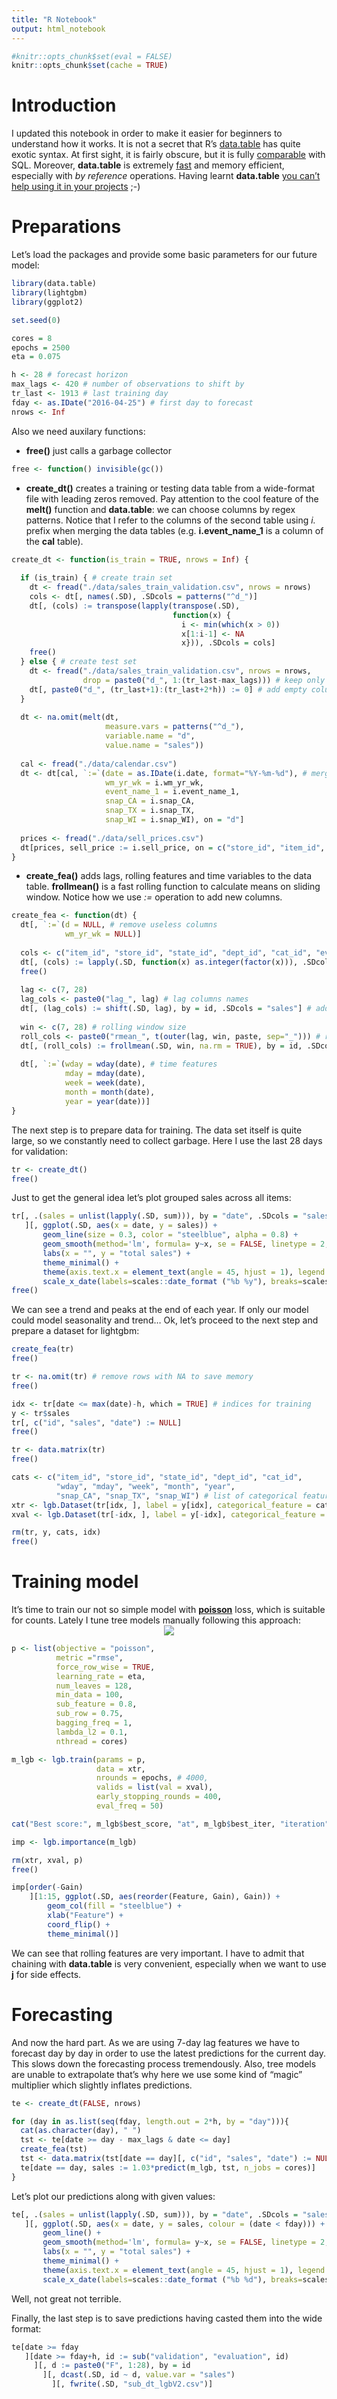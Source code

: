 ```yaml
---
title: "R Notebook"
output: html_notebook
---
```

```r
#knitr::opts_chunk$set(eval = FALSE)
knitr::opts_chunk$set(cache = TRUE)
```


# Introduction

I updated this notebook in order to make it easier for beginners to understand how it works. It is not a secret that R's [data.table](https://cran.r-project.org/web/packages/data.table/) has quite exotic syntax. At first sight, it is fairly obscure, but it is fully [comparable](https://cran.r-project.org/web/packages/data.table/vignettes/datatable-intro.html) with SQL. Moreover, **data.table** is extremely [fast](https://github.com/Rdatatable/data.table/wiki/Benchmarks-%3A-Grouping) and memory efficient, especially with _by reference_ operations. Having learnt **data.table** [you can't help using it in your projects](https://i.pinimg.com/originals/ce/82/ba/ce82ba5fd7dbb77738f872f4e7167b38.png) ;-)


# Preparations
Let's load the packages and provide some basic parameters for our future model:
```r
library(data.table)
library(lightgbm)
library(ggplot2)

set.seed(0)

cores = 8
epochs = 2500
eta = 0.075

h <- 28 # forecast horizon
max_lags <- 420 # number of observations to shift by
tr_last <- 1913 # last training day
fday <- as.IDate("2016-04-25") # first day to forecast
nrows <- Inf
```

Also we need auxilary functions:

* **free()** just calls a garbage collector

```r
free <- function() invisible(gc()) 
```

* **create_dt()** creates a training or testing data table from a wide-format file with leading zeros removed. Pay attention to the cool feature of the **melt()** function and **data.table**: we can choose columns by regex patterns. Notice that I refer to the columns of the second table using _i._ prefix when merging the data tables (e.g. **i.event_name_1** is a column of the **cal** table).

```r
create_dt <- function(is_train = TRUE, nrows = Inf) {
  
  if (is_train) { # create train set
    dt <- fread("./data/sales_train_validation.csv", nrows = nrows)
    cols <- dt[, names(.SD), .SDcols = patterns("^d_")]
    dt[, (cols) := transpose(lapply(transpose(.SD),
                                    function(x) {
                                      i <- min(which(x > 0))
                                      x[1:i-1] <- NA
                                      x})), .SDcols = cols]
    free()
  } else { # create test set
    dt <- fread("./data/sales_train_validation.csv", nrows = nrows,
                drop = paste0("d_", 1:(tr_last-max_lags))) # keep only max_lags days from the train set
    dt[, paste0("d_", (tr_last+1):(tr_last+2*h)) := 0] # add empty columns for forecasting
  }
  
  dt <- na.omit(melt(dt,
                     measure.vars = patterns("^d_"),
                     variable.name = "d",
                     value.name = "sales"))
  
  cal <- fread("./data/calendar.csv")
  dt <- dt[cal, `:=`(date = as.IDate(i.date, format="%Y-%m-%d"), # merge tables by reference
                     wm_yr_wk = i.wm_yr_wk,
                     event_name_1 = i.event_name_1,
                     snap_CA = i.snap_CA,
                     snap_TX = i.snap_TX,
                     snap_WI = i.snap_WI), on = "d"]
  
  prices <- fread("./data/sell_prices.csv")
  dt[prices, sell_price := i.sell_price, on = c("store_id", "item_id", "wm_yr_wk")] # merge again
}
```

* **create_fea()** adds lags, rolling features and time variables to the data table. **frollmean()** is a fast rolling function to calculate means on sliding window. Notice how we use _:=_ operation to add new columns.

```r

create_fea <- function(dt) {
  dt[, `:=`(d = NULL, # remove useless columns
            wm_yr_wk = NULL)]
  
  cols <- c("item_id", "store_id", "state_id", "dept_id", "cat_id", "event_name_1") 
  dt[, (cols) := lapply(.SD, function(x) as.integer(factor(x))), .SDcols = cols] # convert character columns to integer
  free()
  
  lag <- c(7, 28) 
  lag_cols <- paste0("lag_", lag) # lag columns names
  dt[, (lag_cols) := shift(.SD, lag), by = id, .SDcols = "sales"] # add lag vectors
  
  win <- c(7, 28) # rolling window size
  roll_cols <- paste0("rmean_", t(outer(lag, win, paste, sep="_"))) # rolling features columns names
  dt[, (roll_cols) := frollmean(.SD, win, na.rm = TRUE), by = id, .SDcols = lag_cols] # rolling features on lag_cols
  
  dt[, `:=`(wday = wday(date), # time features
            mday = mday(date),
            week = week(date),
            month = month(date),
            year = year(date))]
}
```

The next step is to prepare data for training. The data set itself is quite large, so we constantly need to collect garbage. Here I use the last 28 days for validation: 
```r
tr <- create_dt()
free()
```
Just to get the general idea let's plot grouped sales across all items:
```r
tr[, .(sales = unlist(lapply(.SD, sum))), by = "date", .SDcols = "sales"
   ][, ggplot(.SD, aes(x = date, y = sales)) +
       geom_line(size = 0.3, color = "steelblue", alpha = 0.8) + 
       geom_smooth(method='lm', formula= y~x, se = FALSE, linetype = 2, size = 0.5, color = "gray20") + 
       labs(x = "", y = "total sales") +
       theme_minimal() +
       theme(axis.text.x = element_text(angle = 45, hjust = 1), legend.position="none") +
       scale_x_date(labels=scales::date_format ("%b %y"), breaks=scales::date_breaks("3 months"))]
free()
```

We can see a trend and peaks at the end of each year. If only our model could model seasonality and trend...
Ok, let's proceed to the next step and prepare a dataset for lightgbm:
```r
create_fea(tr)
free()

tr <- na.omit(tr) # remove rows with NA to save memory
free()

idx <- tr[date <= max(date)-h, which = TRUE] # indices for training
y <- tr$sales
tr[, c("id", "sales", "date") := NULL]
free()
```
```r
tr <- data.matrix(tr)
free()
```
```r
cats <- c("item_id", "store_id", "state_id", "dept_id", "cat_id", 
          "wday", "mday", "week", "month", "year",
          "snap_CA", "snap_TX", "snap_WI") # list of categorical features
xtr <- lgb.Dataset(tr[idx, ], label = y[idx], categorical_feature = cats) # construct lgb dataset
xval <- lgb.Dataset(tr[-idx, ], label = y[-idx], categorical_feature = cats)

rm(tr, y, cats, idx)
free()
```

# Training model
It's time to train our not so simple model with [**poisson**](https://en.wikipedia.org/wiki/Poisson_distribution) loss, which is suitable for counts. Lately I tune tree models manually following this approach: 
<center>
![](https://www.googleapis.com/download/storage/v1/b/kaggle-user-content/o/inbox%2F89435%2Fa2aa5bea79c2b87d3f30c7cbfbceb1b1%2Ftune.png?generation=1586789020090061&alt=media)
</center>

```r
p <- list(objective = "poisson",
          metric ="rmse",
          force_row_wise = TRUE,
          learning_rate = eta,
          num_leaves = 128,
          min_data = 100,
          sub_feature = 0.8,
          sub_row = 0.75,
          bagging_freq = 1,
          lambda_l2 = 0.1,
          nthread = cores)

m_lgb <- lgb.train(params = p,
                   data = xtr,
                   nrounds = epochs, # 4000,
                   valids = list(val = xval),
                   early_stopping_rounds = 400,
                   eval_freq = 50)

cat("Best score:", m_lgb$best_score, "at", m_lgb$best_iter, "iteration")   

imp <- lgb.importance(m_lgb)

rm(xtr, xval, p)
free()
```
```r
imp[order(-Gain)
    ][1:15, ggplot(.SD, aes(reorder(Feature, Gain), Gain)) +
        geom_col(fill = "steelblue") +
        xlab("Feature") +
        coord_flip() +
        theme_minimal()]
```

We can see that rolling features are very important. I have to admit that chaining with **data.table** is very convenient, especially when we want to use **j** for side effects.

# Forecasting
And now the hard part. As we are using 7-day lag features we have to forecast day by day in order to use the latest predictions for the current day. This slows down the forecasting process tremendously. Also, tree models are unable to extrapolate that's why here we use some kind of "magic" multiplier which slightly inflates predictions.

```r
te <- create_dt(FALSE, nrows)

for (day in as.list(seq(fday, length.out = 2*h, by = "day"))){
  cat(as.character(day), " ")
  tst <- te[date >= day - max_lags & date <= day]
  create_fea(tst)
  tst <- data.matrix(tst[date == day][, c("id", "sales", "date") := NULL])
  te[date == day, sales := 1.03*predict(m_lgb, tst, n_jobs = cores)]
}
```
Let's plot our predictions along with given values:
```r
te[, .(sales = unlist(lapply(.SD, sum))), by = "date", .SDcols = "sales"
   ][, ggplot(.SD, aes(x = date, y = sales, colour = (date < fday))) +
       geom_line() + 
       geom_smooth(method='lm', formula= y~x, se = FALSE, linetype = 2, size = 0.3, color = "gray20") + 
       labs(x = "", y = "total sales") +
       theme_minimal() +
       theme(axis.text.x = element_text(angle = 45, hjust = 1), legend.position="none") +
       scale_x_date(labels=scales::date_format ("%b %d"), breaks=scales::date_breaks("14 day"))]
```

Well, not great not terrible.

Finally, the last step is to save predictions having casted them into the wide format:
```r
te[date >= fday
   ][date >= fday+h, id := sub("validation", "evaluation", id)
     ][, d := paste0("F", 1:28), by = id
       ][, dcast(.SD, id ~ d, value.var = "sales")
         ][, fwrite(.SD, "sub_dt_lgbV2.csv")]
```